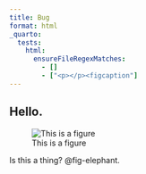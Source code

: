 ```yaml
---
title: Bug
format: html
_quarto:
  tests:
    html:
      ensureFileRegexMatches:
        - []
        - ["<p></p><figcaption"]
---
```


## Hello.

![This is a figure](elephant.png){#fig-elephant}

Is this a thing? @fig-elephant.